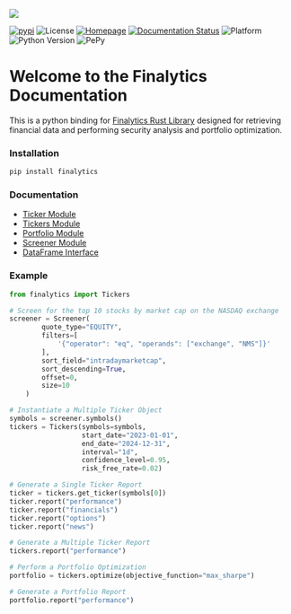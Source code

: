 ![](https://github.com/Nnamdi-sys/finalytics/raw/main/logo-color.png)

[![pypi](https://img.shields.io/pypi/v/finalytics)](https://pypi.org/project/finalytics/)
![License](https://img.shields.io/crates/l/finalytics)
[![Homepage](https://img.shields.io/badge/homepage-finalytics.rs-blue)](https://finalytics.rs/)
[![Documentation Status](https://img.shields.io/badge/docs-quarto-blue)](https://nnamdi.quarto.pub/finalytics/)
![Platform](https://img.shields.io/badge/Platform-Windows%20%7C%20Linux%20%7C%20MacOS-brightgreen)
![Python Version](https://img.shields.io/badge/Python-3.7%20%7C%203.8%20%7C%203.9%20%7C%203.10%20%7C%203.11%20%7C%203.12-blue)
![PePy](https://static.pepy.tech/personalized-badge/finalytics?period=total&units=international_system&left_color=black&right_color=blue&left_text=Downloads)


# Welcome to the Finalytics Documentation

This is a python binding for [Finalytics Rust Library](https://github.com/Nnamdi-sys/finalytics) designed for retrieving financial data and performing security analysis and portfolio optimization.

### Installation

```bash
pip install finalytics
```

### Documentation

- [Ticker Module](ticker.qmd)
- [Tickers Module](tickers.qmd)
- [Portfolio Module](portfolio.qmd)
- [Screener Module](screener.qmd)
- [DataFrame Interface](dataframe.qmd)


### Example

```python
from finalytics import Tickers

# Screen for the top 10 stocks by market cap on the NASDAQ exchange
screener = Screener(
        quote_type="EQUITY",
        filters=[
            '{"operator": "eq", "operands": ["exchange", "NMS"]}'
        ],
        sort_field="intradaymarketcap",
        sort_descending=True,
        offset=0,
        size=10
    )

# Instantiate a Multiple Ticker Object
symbols = screener.symbols()
tickers = Tickers(symbols=symbols,
                  start_date="2023-01-01",
                  end_date="2024-12-31",
                  interval="1d",
                  confidence_level=0.95,
                  risk_free_rate=0.02)

# Generate a Single Ticker Report
ticker = tickers.get_ticker(symbols[0])
ticker.report("performance")
ticker.report("financials")
ticker.report("options")
ticker.report("news")

# Generate a Multiple Ticker Report
tickers.report("performance")

# Perform a Portfolio Optimization
portfolio = tickers.optimize(objective_function="max_sharpe")

# Generate a Portfolio Report
portfolio.report("performance")

```


